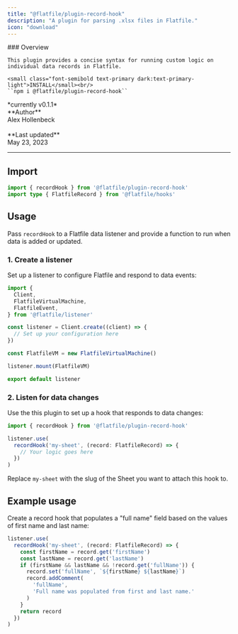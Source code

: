 ```yaml
---
title: "@flatfile/plugin-record-hook"
description: "A plugin for parsing .xlsx files in Flatfile."
icon: "download"
---
```


<div className="grid sm:grid-cols-6 gap-x-6 flex" style={{alignItems: 'flex-middle'}}>
  <div className="col-span-3">
    ### Overview

    This plugin provides a concise syntax for running custom logic on individual data records in Flatfile.
    
    <small class="font-semibold text-primary dark:text-primary-light">INSTALL</small><br/>
    ``npm i @flatfile/plugin-record-hook``

  </div>
  <div className="hidden sm:block col-span-3">
    <CardGroup cols={1}>
        <Card title="@flatfile/plugin-record-hook" href="https://github.com/FlatFilers/flatfile-plugins/tree/main/plugins/record-hook" icon="github" >
        *currently v0.1.1*
        <br/>
        **Author**<br/>
        Alex Hollenbeck<br/>
        <br/>
        **Last updated**<br/>
        May 23, 2023
        </Card>
    </CardGroup>
  </div>
</div>

---

## Import

```ts
import { recordHook } from '@flatfile/plugin-record-hook'
import type { FlatfileRecord } from '@flatfile/hooks'
```

## Usage

Pass `recordHook` to a Flatfile data listener and provide a function to run when data is added or updated.

### 1. Create a listener

Set up a listener to configure Flatfile and respond to data events:

```ts
import {
  Client,
  FlatfileVirtualMachine,
  FlatfileEvent,
} from '@flatfile/listener'

const listener = Client.create((client) => {
  // Set up your configuration here
})

const FlatfileVM = new FlatfileVirtualMachine()

listener.mount(FlatfileVM)

export default listener
```

### 2. Listen for data changes

Use the this plugin to set up a hook that responds to data changes:

```ts
import { recordHook } from '@flatfile/plugin-record-hook'

listener.use(
  recordHook('my-sheet', (record: FlatfileRecord) => {
    // Your logic goes here
  })
)
```

Replace `my-sheet` with the slug of the Sheet you want to attach this hook to.

## Example usage

Create a record hook that populates a "full name" field based on the values of first name and last name:

```ts
listener.use(
  recordHook('my-sheet', (record: FlatfileRecord) => {
    const firstName = record.get('firstName')
    const lastName = record.get('lastName')
    if (firstName && lastName && !record.get('fullName')) {
      record.set('fullName', `${firstName} ${lastName}`)
      record.addComment(
        'fullName',
        'Full name was populated from first and last name.'
      )
    }
    return record
  })
)
```

